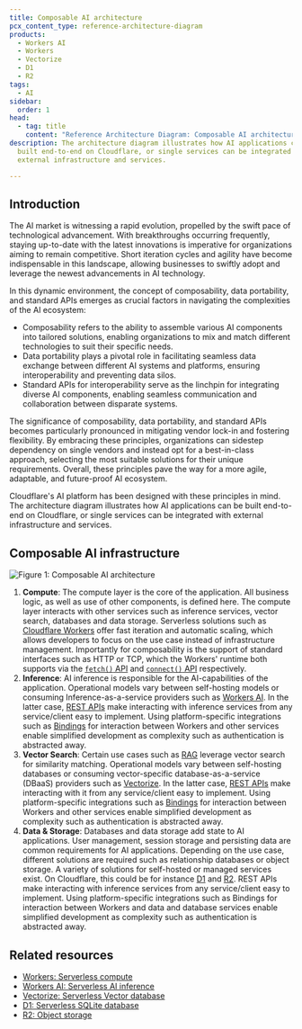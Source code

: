 ```yaml
---
title: Composable AI architecture
pcx_content_type: reference-architecture-diagram
products:
  - Workers AI
  - Workers
  - Vectorize
  - D1
  - R2
tags:
  - AI
sidebar:
  order: 1
head:
  - tag: title
    content: "Reference Architecture Diagram: Composable AI architecture"
description: The architecture diagram illustrates how AI applications can be
  built end-to-end on Cloudflare, or single services can be integrated with
  external infrastructure and services.

---
```


## Introduction

The AI market is witnessing a rapid evolution, propelled by the swift pace of technological advancement. With breakthroughs occurring frequently, staying up-to-date with the latest innovations is imperative for organizations aiming to remain competitive. Short iteration cycles and agility have become indispensable in this landscape, allowing businesses to swiftly adopt and leverage the newest advancements in AI technology.

In this dynamic environment, the concept of composability, data portability, and standard APIs emerges as crucial factors in navigating the complexities of the AI ecosystem:

* Composability refers to the ability to assemble various AI components into tailored solutions, enabling organizations to mix and match different technologies to suit their specific needs.
* Data portability plays a pivotal role in facilitating seamless data exchange between different AI systems and platforms, ensuring interoperability and preventing data silos.
* Standard APIs for interoperability serve as the linchpin for integrating diverse AI components, enabling seamless communication and collaboration between disparate systems.

The significance of composability, data portability, and standard APIs becomes particularly pronounced in mitigating vendor lock-in and fostering flexibility. By embracing these principles, organizations can sidestep dependency on single vendors and instead opt for a best-in-class approach, selecting the most suitable solutions for their unique requirements. Overall, these principles pave the way for a more agile, adaptable, and future-proof AI ecosystem.

Cloudflare's AI platform has been designed with these principles in mind. The architecture diagram illustrates how AI applications can be built end-to-end on Cloudflare, or single services can be integrated with external infrastructure and services.

## Composable AI infrastructure

![Figure 1: Composable AI architecture](~/assets/images/reference-architecture/ai-composable/ai-composable.svg "Figure 1: Composable AI architecture")

1. **Compute**: The compute layer is the core of the application. All business logic, as well as use of other components, is defined here. The compute layer interacts with other services such as inference services, vector search, databases and data storage. Serverless solutions such as [Cloudflare Workers](/workers/) offer fast iteration and automatic scaling, which allows developers to focus on the use case instead of infrastructure management. Importantly for composability is the support of standard interfaces such as HTTP or TCP, which the Workers' runtime both supports via the [`fetch()` API](/workers/runtime-apis/fetch/) and [`connect()` API](/workers/runtime-apis/tcp-sockets/) respectively.
2. **Inference**: AI inference is responsible for the AI-capabilities of the application. Operational models vary between self-hosting models or consuming Inference-as-a-service providers such as [Workers AI](/workers-ai/). In the latter case, [REST APIs](/api/operations/workers-ai-post-run-model) make interacting with inference services from any service/client easy to implement. Using platform-specific integrations such as [Bindings](/workers-ai/configuration/bindings/) for interaction between Workers and other services enable simplified development as complexity such as authentication is abstracted away.
3. **Vector Search**: Certain use cases such as [RAG](/reference-architecture/diagrams/ai/ai-rag/) leverage vector search for similarity matching. Operational models vary between self-hosting databases or consuming vector-specific database-as-a-service (DBaaS) providers such as [Vectorize](/vectorize/). In the latter case, [REST APIs](/api/operations/vectorize-list-vectorize-indexes) make interacting with it from any service/client easy to implement. Using platform-specific integrations such as [Bindings](/vectorize/get-started/embeddings/#3-bind-your-worker-to-your-index) for interaction between Workers and other services enable simplified development as complexity such as authentication is abstracted away.
4. **Data & Storage**: Databases and data storage add state to AI applications. User management, session storage and persisting data are common requirements for AI applications. Depending on the use case, different solutions are required such as relationship databases or object storage. A variety of solutions for self-hosted or managed services exist. On Cloudflare, this could be for instance [D1](/d1/) and [R2](/r2/). REST APIs make interacting with inference services from any service/client easy to implement. Using platform-specific integrations such as Bindings for interaction between Workers and data and database services enable simplified development as complexity such as authentication is abstracted away.

## Related resources

* [Workers: Serverless compute](/workers/)
* [Workers AI: Serverless AI inference](/workers-ai/)
* [Vectorize: Serverless Vector database](/vectorize/)
* [D1: Serverless SQLite database](/d1/)
* [R2: Object storage](/r2/)

